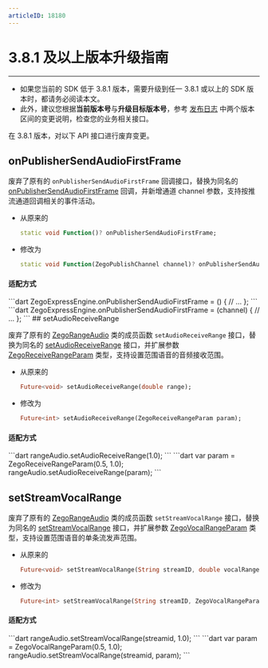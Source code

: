 ```yaml
---
articleID: 18180
---
```

# 3.8.1 及以上版本升级指南

- - -

<Warning title="注意">


- 如果您当前的 SDK 低于 3.8.1 版本，需要升级到任一 3.8.1 或以上的 SDK 版本时，都请务必阅读本文。
- 此外，建议您根据**当前版本号**与**升级目标版本号**，参考 [发布日志](!DownloadSDK/Release_Notes) 中两个版本区间的变更说明，检查您的业务相关接口。

</Warning>



在 3.8.1 版本，对以下 API 接口进行废弃变更。

## onPublisherSendAudioFirstFrame

废弃了原有的 `onPublisherSendAudioFirstFrame` 回调接口，替换为同名的 [onPublisherSendAudioFirstFrame](https://doc-zh.zego.im/unique-api/express-video-sdkhttps://doc-zh.zego.im/article/dart_flutter/zego_express_engine/ZegoExpressEngine/onPublisherSendAudioFirstFrame.html) 回调，并新增通道 channel 参数，支持按推流通道回调相关的事件活动。
    
- 从原来的

    ```dart
    static void Function()? onPublisherSendAudioFirstFrame;
    ```

- 修改为

    ```dart
    static void Function(ZegoPublishChannel channel)? onPublisherSendAudioFirstFrame;
    ```

<h4>适配方式</h4>

<Tabs>
<Tab title="3.8.1 版本前">
```dart
    ZegoExpressEngine.onPublisherSendAudioFirstFrame = () {
        // ...
    };
    ```
</Tab>
<Tab title="3.8.1 版本及以上">
```dart
    ZegoExpressEngine.onPublisherSendAudioFirstFrame = (channel) {
        // ...
    };
    ```
</Tab>
</Tabs>
## setAudioReceiveRange

废弃了原有的 [ZegoRangeAudio](https://doc-zh.zego.im/unique-api/express-video-sdkhttps://doc-zh.zego.im/article/dart_flutter/zego_express_engine/ZegoRangeAudio-class.html) 类的成员函数 `setAudioReceiveRange` 接口，替换为同名的 [setAudioReceiveRange](https://doc-zh.zego.im/unique-api/express-video-sdkhttps://doc-zh.zego.im/article/dart_flutter/zego_express_engine/ZegoRangeAudio/setAudioReceiveRange.html) 接口，并扩展参数 [ZegoReceiveRangeParam](https://doc-zh.zego.im/unique-api/express-video-sdkhttps://doc-zh.zego.im/article/dart_flutter/zego_express_engine/ZegoReceiveRangeParam-class.html) 类型，支持设置范围语音的音频接收范围。

    
- 从原来的

    ```dart
    Future<void> setAudioReceiveRange(double range);
    ```

- 修改为

    ```dart
    Future<int> setAudioReceiveRange(ZegoReceiveRangeParam param);
    ```

<h4>适配方式</h4>

<Tabs>
<Tab title="3.8.1 版本前">
```dart
rangeAudio.setAudioReceiveRange(1.0);
```
</Tab>
<Tab title="3.8.1 版本及以上">
```dart
var param = ZegoReceiveRangeParam(0.5, 1.0);
rangeAudio.setAudioReceiveRange(param);
```
</Tab>
</Tabs>


## setStreamVocalRange

废弃了原有的 [ZegoRangeAudio](https://doc-zh.zego.im/unique-api/express-video-sdkhttps://doc-zh.zego.im/article/dart_flutter/zego_express_engine/ZegoRangeAudio-class.html) 类的成员函数 `setStreamVocalRange` 接口，替换为同名的 [setStreamVocalRange](https://doc-zh.zego.im/unique-api/express-video-sdkhttps://doc-zh.zego.im/article/dart_flutter/zego_express_engine/ZegoRangeAudio/setStreamVocalRange.html) 接口，并扩展参数 [ZegoVocalRangeParam](https://doc-zh.zego.im/unique-api/express-video-sdkhttps://doc-zh.zego.im/article/dart_flutter/zego_express_engine/ZegoVocalRangeParam-class.html) 类型，支持设置范围语音的单条流发声范围。

- 从原来的

    ```dart
    Future<void> setStreamVocalRange(String streamID, double vocalRange);
    ```

- 修改为

    ```dart
    Future<int> setStreamVocalRange(String streamID, ZegoVocalRangeParam param);
    ```

<h4>适配方式</h4>

<Tabs>
<Tab title="3.8.1 版本前">
```dart
rangeAudio.setStreamVocalRange(streamid, 1.0);
```
</Tab>
<Tab title="3.8.1 版本及以上">
```dart
var param = ZegoVocalRangeParam(0.5, 1.0);
rangeAudio.setStreamVocalRange(streamid, param);
```
</Tab>
</Tabs>
